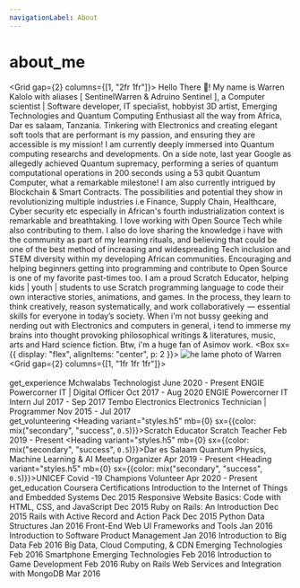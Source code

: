 ```yaml
---
navigationLabel: About
---
```



# about_me

<Grid gap={2} columns={[1, "2fr 1fr"]}>
  <Box>
    Hello There 👋! My name is Warren Kalolo with aliases [ SentinelWarren & Adruino Sentinel ], a Computer scientist | Software developer, IT specialist, hobbyist 3D artist, Emerging Technologies and Quantum Computing Enthusiast all the way from Africa, Dar es salaam, Tanzania. 
    Tinkering with Electronics and creating elegant soft tools that are performant is my passion, and ensuring they are accessible is my mission!
    <Divider/>
    I am currently deeply immersed into Quantum computing researchs and developments. On a side note, last year Google as allegedly achieved Quantum supremacy, performing a series of quantum computational operations in 200 seconds using a 53 qubit Quantum Computer, what a remarkable milestone! 
    I am also currently intrigued by Blockchain & Smart Contracts. The possibilities and potential they show in revolutionizing multiple industries i.e Finance, Supply Chain, Healthcare, Cyber security etc especially in African's fourth industrialization context is remarkable and breathtaking.
    <Divider/>
    I love working with Open Source Tech while also contributing to them. I also do love sharing the knowledge i have with the community as part of my learning rituals, and believing that could be one of the best method of increasing and widespreading Tech inclusion and STEM diversity within my developing African communities.
    Encouraging and helping beginners getting into programming and contribute to Open Source is one of my favorite past-times too.
    <Divider/>
    I am a proud Scratch Educator, helping kids | youth | students to use Scratch programming language to code their own interactive stories, animations, and games. In the process, they learn to think creatively, reason systematically, and work collaboratively  — essential skills for everyone in today’s society.
    <Divider/>
    When i'm not bussy geeking and nerding out with Electronics and computers in general, i tend to immerse my brains into thought provoking philosophical writings & literatures, music, arts and Hard science fiction. Btw, i'm a huge fan of Asimov work.
  </Box>
  <Box 
    sx={{
        display: "flex",
        alignItems: "center",
        p: 2
    }}>
    <Image src="../images/warren.jpg" alt="he lame photo of Warren"/>
  </Box>
</Grid>
<Divider/>
<Grid gap={2} columns={[1, "1fr 1fr 1fr"]}>  
    <Box>   
        <Heading variant="styles.h2">get_experience</Heading>
        <Heading variant="styles.h3" mb={0}>Mchwalabs</Heading>
        <Text>Technologist</Text>
        <Text variant="styles.small">June 2020 - Present</Text>
        <Divider />
        <Heading variant="styles.h3" mb={0}>ENGIE Powercorner</Heading>
        <Text>IT | Digital Officer</Text>
        <Text variant="styles.small">Oct 2017 - Aug 2020</Text>
        <Divider />
        <Heading variant="styles.h3" mb={0}>ENGIE Powercorner</Heading>
        <Text>IT Intern</Text>
        <Text variant="styles.small">Jul 2017 - Sep 2017</Text>
        <Divider />
        <Heading variant="styles.h3" mb={0}>Tembo Electronics</Heading>
        <Text>Electronics Technician | Programmer</Text>
        <Text variant="styles.small">Nov 2015 - Jul 2017</Text>
        <Divider />
    </Box>
    <Box>   
        <Heading variant="styles.h2">get_volunteering</Heading>
        <Heading variant="styles.h5" mb={0} sx={{color: mix("secondary", "success", `0.5`)}}>Scratch Educator</Heading>
        <Text>Scratch Teacher</Text>
        <Text variant="styles.small">Feb 2019 - Present</Text>
        <Divider />
        <Heading variant="styles.h5" mb={0} sx={{color: mix("secondary", "success", `0.5`)}}>Dar es Salaam Quantum Physics, Machine Learning & AI Meetup</Heading>
        <Text>Organizer</Text>
        <Text variant="styles.small">Apr 2019 - Present</Text>
        <Divider />
        <Heading variant="styles.h5" mb={0} sx={{color: mix("secondary", "success", `0.5`)}}>UNICEF Covid -19 Champions</Heading>
        <Text>Volunteer</Text>
        <Text variant="styles.small">Apr 2020 - Present</Text>
        <Divider />
    </Box>
    <Box>
        <Heading variant="styles.h2">get_education</Heading>
        <Heading variant="styles.h5" mb={0}>Coursera Certifications</Heading>
        <Text>Introduction to the Internet of Things and Embedded Systems</Text>
        <Text variant="styles.small">Dec 2015</Text>
        <Text>Responsive Website Basics: Code with HTML, CSS, and JavaScript</Text>
        <Text variant="styles.small">Dec 2015</Text>
        <Text>Ruby on Rails: An Introduction</Text>
        <Text variant="styles.small">Dec 2015</Text>
        <Text>Rails with Active Record and Action Pack</Text>
        <Text variant="styles.small">Dec 2015</Text>
        <Text>Python Data Structures</Text>
        <Text variant="styles.small">Jan 2016</Text>
        <Text>Front-End Web UI Frameworks and Tools</Text>
        <Text variant="styles.small">Jan 2016</Text>
        <Text>Introduction to Software Product Management</Text>
        <Text variant="styles.small">Jan 2016</Text>
        <Text>Introduction to Big Data</Text>
        <Text variant="styles.small">Feb 2016</Text>
        <Text>Big Data, Cloud Computing, & CDN Emerging Technologies</Text>
        <Text variant="styles.small">Feb 2016</Text>
        <Text>Smartphone Emerging Technologies</Text>
        <Text variant="styles.small">Feb 2016</Text>
        <Text>Introduction to Game Development</Text>
        <Text variant="styles.small">Feb 2016</Text>
        <Text>Ruby on Rails Web Services and Integration with MongoDB</Text>
        <Text variant="styles.small">Mar 2016</Text>
        <Divider />
    </Box>
</Grid>
<Footer/>
